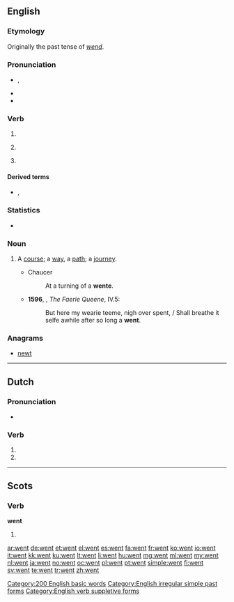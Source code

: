 ==English==

===Etymology===
Originally the past tense of ''[[wend]]''.

===Pronunciation===
* {{IPA|/wɛnt/}}, {{X-SAMPA|/wEnt/}}
* {{audio|en-us-went.ogg|Audio (US)}}
* {{rhymes|ɛnt}}

===Verb===
{{en-verb form}}

# {{simple past of|go}}
# {{nonstandard}} {{past participle of|go}}
# {{archaic}} {{en-past of|wend}}

====Derived terms====
* {{l|en|wentest}}, {{l|en|wenteth}} {{qualifier|both archaic}}

===Statistics===
* {{rank|every|think|life|131|went|back|under|same}}

===Noun===
{{en-noun}}

# {{obsolete}} A [[course]]; a [[way]], a [[path]]; a [[journey]].
#* Chaucer
#*: At a turning of a '''wente'''.
#*'''1596''', {{w|Edmund Spenser}}, ''The Faerie Queene'', IV.5:
#*:But here my wearie teeme, nigh over spent, / Shall breathe it selfe awhile after so long a '''went'''.

===Anagrams===
* [[newt]]

[[Category:200 English basic words]]
[[Category:English irregular simple past forms]]
[[Category:English verb suppletive forms]]

----

==Dutch==

===Pronunciation===
* {{rhymes|ɛnt|lang=nl}}

===Verb===
{{head|nl}}

# {{nl-verb-form|p=23|n=sg|t=pres|m=ind|wennen}}
# {{nl-verb-form|n=pl|m=imp|wennen}}

----

==Scots==

===Verb===
'''went'''

# {{simple past of|tae [[gan#Scots|gan]]|lang=sco}}

[[ar:went]]
[[de:went]]
[[et:went]]
[[el:went]]
[[es:went]]
[[fa:went]]
[[fr:went]]
[[ko:went]]
[[io:went]]
[[it:went]]
[[kk:went]]
[[ku:went]]
[[lt:went]]
[[li:went]]
[[hu:went]]
[[mg:went]]
[[ml:went]]
[[my:went]]
[[nl:went]]
[[ja:went]]
[[no:went]]
[[oc:went]]
[[pl:went]]
[[pt:went]]
[[simple:went]]
[[fi:went]]
[[sv:went]]
[[te:went]]
[[tr:went]]
[[zh:went]]